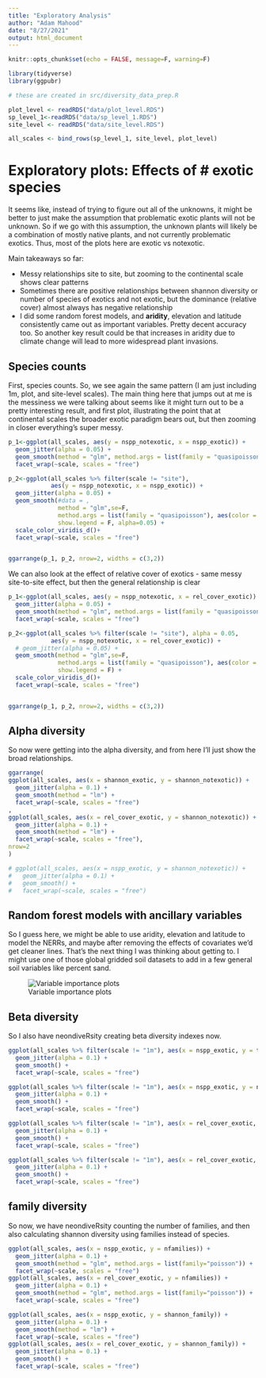 ```yaml
---
title: "Exploratory Analysis"
author: "Adam Mahood"
date: "8/27/2021"
output: html_document
---
```


```r
knitr::opts_chunk$set(echo = FALSE, message=F, warning=F)

library(tidyverse)
library(ggpubr)
```


```r
# these are created in src/diversity_data_prep.R

plot_level <- readRDS("data/plot_level.RDS")
sp_level_1<-readRDS("data/sp_level_1.RDS")
site_level <- readRDS("data/site_level.RDS")

all_scales <- bind_rows(sp_level_1, site_level, plot_level)
```


# Exploratory plots: Effects of # exotic species

It seems like, instead of trying to figure out all of the unknowns, it might be better to just make the assumption that problematic exotic plants will not be unknown. So if we go with this assumption, the unknown plants will likely be a combination of mostly native plants, and not currently problematic exotics. Thus, most of the plots here are exotic vs notexotic.

Main takeaways so far:

- Messy relationships site to site, but zooming to the continental scale shows clear patterns
- Sometimes there are positive relationships between shannon diversity or number of species of exotics and not exotic, but the dominance (relative cover) almost always has negative relationship
- I did some random forest models, and **aridity**, elevation and latitude consistently came out as important variables. Pretty decent accuracy too. So another key result could be that increases in aridity due to climate change will lead to more widespread plant invasions.


## Species counts

First, species counts. So, we see again the same pattern (I am just including 1m, plot, and site-level scales). The main thing here that jumps out at me is the messiness we were talking about seems like it might turn out to be a pretty interesting result, and first plot, illustrating the point that at continental scales the broader exotic paradigm bears out, but then zooming in closer everything's super messy. 

```r

p_1<-ggplot(all_scales, aes(y = nspp_notexotic, x = nspp_exotic)) +
  geom_jitter(alpha = 0.05) +
  geom_smooth(method = "glm", method.args = list(family = "quasipoisson")) +
  facet_wrap(~scale, scales = "free")

p_2<-ggplot(all_scales %>% filter(scale != "site"), 
            aes(y = nspp_notexotic, x = nspp_exotic)) +
  geom_jitter(alpha = 0.05) +
  geom_smooth(#data = ,
              method = "glm",se=F, 
              method.args = list(family = "quasipoisson"), aes(color = site),
              show.legend = F, alpha=0.05) +
  scale_color_viridis_d()+
  facet_wrap(~scale, scales = "free")


ggarrange(p_1, p_2, nrow=2, widths = c(3,2))
```

We can also look at the effect of relative cover of exotics - same messy site-to-site effect, but then the general relationship is clear

```r

p_1<-ggplot(all_scales, aes(y = nspp_notexotic, x = rel_cover_exotic)) +
  geom_jitter(alpha = 0.05) +
  geom_smooth(method = "glm", method.args = list(family = "quasipoisson")) +
  facet_wrap(~scale, scales = "free")

p_2<-ggplot(all_scales %>% filter(scale != "site"), alpha = 0.05,
            aes(y = nspp_notexotic, x = rel_cover_exotic)) +
  # geom_jitter(alpha = 0.05) +
  geom_smooth(method = "glm",se=F, 
              method.args = list(family = "quasipoisson"), aes(color = site),
              show.legend = F) +
  scale_color_viridis_d()+
  facet_wrap(~scale, scales = "free")


ggarrange(p_1, p_2, nrow=2, widths = c(3,2))
```

## Alpha diversity

So now were getting into the alpha diversity, and from here I'll just show the broad relationships.

```r

ggarrange(
ggplot(all_scales, aes(x = shannon_exotic, y = shannon_notexotic)) +
  geom_jitter(alpha = 0.1) +
  geom_smooth(method = "lm") +
  facet_wrap(~scale, scales = "free")
,
ggplot(all_scales, aes(x = rel_cover_exotic, y = shannon_notexotic)) +
  geom_jitter(alpha = 0.1) +
  geom_smooth(method = "lm") +
  facet_wrap(~scale, scales = "free"),
nrow=2
)

# ggplot(all_scales, aes(x = nspp_exotic, y = shannon_notexotic)) +
#   geom_jitter(alpha = 0.1) +
#   geom_smooth() +
#   facet_wrap(~scale, scales = "free")
```

## Random forest models with ancillary variables

So I guess here, we might be able to use aridity, elevation and latitude to model the NERRs, and maybe after removing the effects of covariates we'd get cleaner lines. That's the next thing I was thinking about getting to. I might use one of those global gridded soil datasets to add in a few general soil variables like percent sand. 

![Variable importance plots](draft_figures/all_rfs.png)

## Beta diversity

So I also have neondiveRsity creating beta diversity indexes now. 

```r
ggplot(all_scales %>% filter(scale != "1m"), aes(x = nspp_exotic, y = turnover)) +
  geom_jitter(alpha = 0.1) +
  geom_smooth() +
  facet_wrap(~scale, scales = "free")

ggplot(all_scales %>% filter(scale != "1m"), aes(x = nspp_exotic, y = nestedness)) +
  geom_jitter(alpha = 0.1) +
  geom_smooth() +
  facet_wrap(~scale, scales = "free")

ggplot(all_scales %>% filter(scale != "1m"), aes(x = rel_cover_exotic, y = nestedness)) +
  geom_jitter(alpha = 0.1) +
  geom_smooth() +
  facet_wrap(~scale, scales = "free")

ggplot(all_scales %>% filter(scale != "1m"), aes(x = rel_cover_exotic, y = turnover)) +
  geom_jitter(alpha = 0.1) +
  geom_smooth() +
  facet_wrap(~scale, scales = "free")

```

## family diversity

So now, we have neondiveRsity counting the number of families, and then also calculating shannon diversity using families instead of species. 

```r
ggplot(all_scales, aes(x = nspp_exotic, y = nfamilies)) +
  geom_jitter(alpha = 0.1) +
  geom_smooth(method = "glm", method.args = list(family="poisson")) +
  facet_wrap(~scale, scales = "free")
ggplot(all_scales, aes(x = rel_cover_exotic, y = nfamilies)) +
  geom_jitter(alpha = 0.1) +
  geom_smooth(method = "glm", method.args = list(family="poisson")) +
  facet_wrap(~scale, scales = "free")

ggplot(all_scales, aes(x = nspp_exotic, y = shannon_family)) +
  geom_jitter(alpha = 0.1) +
  geom_smooth(method = "lm") +
  facet_wrap(~scale, scales = "free")
ggplot(all_scales, aes(x = rel_cover_exotic, y = shannon_family)) +
  geom_jitter(alpha = 0.1) +
  geom_smooth() +
  facet_wrap(~scale, scales = "free")

```





